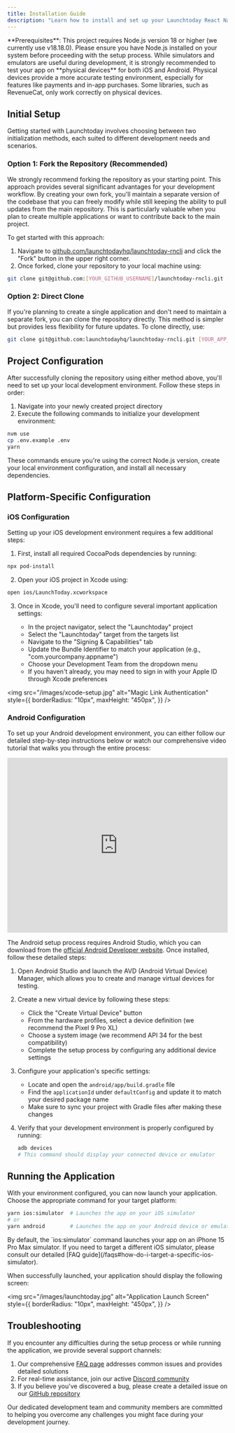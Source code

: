 ```yaml
---
title: Installation Guide
description: "Learn how to install and set up your Launchtoday React Native project"
---
```


<Info>
  **Prerequisites**: This project requires Node.js version 18 or higher (we
  currently use v18.18.0). Please ensure you have Node.js installed on your
  system before proceeding with the setup process.
</Info>

<Warning>
  While simulators and emulators are useful during development, it is strongly recommended to test your app on **physical devices** for both iOS and Android. Physical devices provide a more accurate testing environment, especially for features like payments and in-app purchases. Some libraries, such as RevenueCat, only work correctly on physical devices.
</Warning>

## Initial Setup

Getting started with Launchtoday involves choosing between two initialization methods, each suited to different development needs and scenarios.

### Option 1: Fork the Repository (Recommended)

We strongly recommend forking the repository as your starting point. This approach provides several significant advantages for your development workflow.
By creating your own fork, you'll maintain a separate version of the codebase that you can freely modify while still keeping the ability to pull updates
from the main repository. This is particularly valuable when you plan to create multiple applications or want to contribute back to the main project.

To get started with this approach:

1. Navigate to [github.com/launchtodayhq/launchtoday-rncli](https://github.com/launchtodayhq/launchtoday-rncli) and click the "Fork" button in the upper
   right corner.
2. Once forked, clone your repository to your local machine using:

```bash
git clone git@github.com:[YOUR_GITHUB_USERNAME]/launchtoday-rncli.git [YOUR_APP_NAME]
```

### Option 2: Direct Clone

If you're planning to create a single application and don't need to maintain a separate fork, you can clone the repository directly. This method is simpler
but provides less flexibility for future updates. To clone directly, use:

```bash
git clone git@github.com:launchtodayhq/launchtoday-rncli.git [YOUR_APP_NAME]
```

## Project Configuration

After successfully cloning the repository using either method above, you'll need to set up your local development environment. Follow these steps in order:

1. Navigate into your newly created project directory
2. Execute the following commands to initialize your development environment:

```bash
nvm use
cp .env.example .env
yarn
```

These commands ensure you're using the correct Node.js version, create your local environment configuration, and install all necessary dependencies.

## Platform-Specific Configuration

### iOS Configuration

Setting up your iOS development environment requires a few additional steps:

1. First, install all required CocoaPods dependencies by running:

```bash
npx pod-install
```

2. Open your iOS project in Xcode using:

```bash
open ios/LaunchToday.xcworkspace
```

3. Once in Xcode, you'll need to configure several important application settings:

   - In the project navigator, select the "Launchtoday" project
   - Select the "Launchtoday" target from the targets list
   - Navigate to the "Signing & Capabilities" tab
   - Update the Bundle Identifier to match your application (e.g., "com.yourcompany.appname")
   - Choose your Development Team from the dropdown menu
   - If you haven't already, you may need to sign in with your Apple ID through Xcode preferences

<img
  src="/images/xcode-setup.jpg"
  alt="Magic Link Authentication"
  style={{
    borderRadius: "10px",
    maxHeight: "450px",
  }}
/>

### Android Configuration

To set up your Android development environment, you can either follow our detailed step-by-step instructions below or watch our comprehensive video tutorial
that walks you through the entire process:

<iframe
  width="100%"
  height="400"
  style={{ borderRadius: 10 }}
  src="https://www.youtube.com/embed/iTidkCkdKRk"
  title="Android Setup Video"
  frameBorder="0"
  allow="accelerometer; autoplay; clipboard-write; encrypted-media; gyroscope; picture-in-picture"
  allowFullScreen
></iframe>

The Android setup process requires Android Studio, which you can download from the [official Android Developer website](https://developer.android.com/studio).
Once installed, follow these detailed steps:

1. Open Android Studio and launch the AVD (Android Virtual Device) Manager, which allows you to create and manage virtual devices for testing.

2. Create a new virtual device by following these steps:

   - Click the "Create Virtual Device" button
   - From the hardware profiles, select a device definition (we recommend the Pixel 9 Pro XL)
   - Choose a system image (we recommend API 34 for the best compatibility)
   - Complete the setup process by configuring any additional device settings

3. Configure your application's specific settings:

   - Locate and open the `android/app/build.gradle` file
   - Find the `applicationId` under `defaultConfig` and update it to match your desired package name
   - Make sure to sync your project with Gradle files after making these changes

4. Verify that your development environment is properly configured by running:
   ```bash
   adb devices
   # This command should display your connected device or emulator
   ```

## Running the Application

With your environment configured, you can now launch your application. Choose the appropriate command for your target platform:

```bash
yarn ios:simulator  # Launches the app on your iOS simulator
# or
yarn android        # Launches the app on your Android device or emulator
```

<Info>
  By default, the `ios:simulator` command launches your app on an iPhone 15 Pro
  Max simulator. If you need to target a different iOS simulator, please consult
  our detailed [FAQ guide](/faqs#how-do-i-target-a-specific-ios-simulator).
</Info>

When successfully launched, your application should display the following screen:

<img
  src="/images/launchtoday.jpg"
  alt="Application Launch Screen"
  style={{
    borderRadius: "10px",
    maxHeight: "450px",
  }}
/>

## Troubleshooting

If you encounter any difficulties during the setup process or while running the application, we provide several support channels:

1. Our comprehensive [FAQ page](/faqs) addresses common issues and provides detailed solutions
2. For real-time assistance, join our active [Discord community](https://discord.gg/launchtoday)
3. If you believe you've discovered a bug, please create a detailed issue on our [GitHub repository](https://github.com/launchtodayhq/launchtoday-rncli/issues)

Our dedicated development team and community members are committed to helping you overcome any challenges you might face during your development journey.
